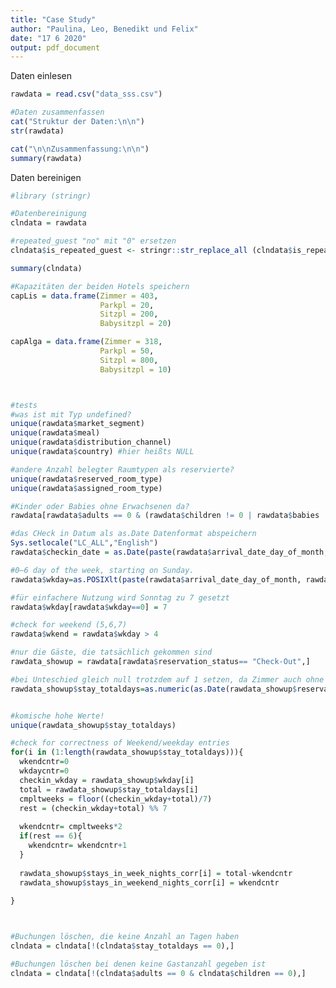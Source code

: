 ---
title: "Case Study"
author: "Paulina, Leo, Benedikt und Felix"
date: "17 6 2020"
output: pdf_document
---


Daten einlesen
```{r }
rawdata = read.csv("data_sss.csv")

#Daten zusammenfassen
cat("Struktur der Daten:\n\n")
str(rawdata)

cat("\n\nZusammenfassung:\n\n")
summary(rawdata)
```

Daten bereinigen
```{r }

#library (stringr)

#Datenbereinigung
clndata = rawdata

#repeated_guest "no" mit "0" ersetzen
clndata$is_repeated_guest <- stringr::str_replace_all (clndata$is_repeated_guest,pattern="no",repl="0")

summary(clndata)


```


```{r }
#Kapazitäten der beiden Hotels speichern
capLis = data.frame(Zimmer = 403,
                    Parkpl = 20,
                    Sitzpl = 200,
                    Babysitzpl = 20)

capAlga = data.frame(Zimmer = 318,
                    Parkpl = 50,
                    Sitzpl = 800,
                    Babysitzpl = 10)



#tests
#was ist mit Typ undefined?
unique(rawdata$market_segment)
unique(rawdata$meal)
unique(rawdata$distribution_channel)
unique(rawdata$country) #hier heißts NULL

#andere Anzahl belegter Raumtypen als reservierte?
unique(rawdata$reserved_room_type)
unique(rawdata$assigned_room_type)

#Kinder oder Babies ohne Erwachsenen da?
rawdata[rawdata$adults == 0 & (rawdata$children != 0 | rawdata$babies !=0),]

#das CHeck in Datum als as.Date Datenformat abspeichern
Sys.setlocale("LC_ALL","English")
rawdata$checkin_date = as.Date(paste(rawdata$arrival_date_day_of_month, rawdata$arrival_date_month, rawdata$arrival_date_year,sep = "/"),format="%d/%B/%Y")

#0–6 day of the week, starting on Sunday.
rawdata$wkday=as.POSIXlt(paste(rawdata$arrival_date_day_of_month, rawdata$arrival_date_month, rawdata$arrival_date_year,sep = "/"),format="%d/%B/%Y")$wday

#für einfachere Nutzung wird Sonntag zu 7 gesetzt
rawdata$wkday[rawdata$wkday==0] = 7

#check for weekend (5,6,7)
rawdata$wkend = rawdata$wkday > 4

#nur die Gäste, die tatsächlich gekommen sind
rawdata_showup = rawdata[rawdata$reservation_status== "Check-Out",]

#bei Unteschied gleich null trotzdem auf 1 setzen, da Zimmer auch ohne Übernachtung bis zum nächsten Tag belegt ist?
rawdata_showup$stay_totaldays=as.numeric(as.Date(rawdata_showup$reservation_status_date)-rawdata_showup$checkin_date)


#komische hohe Werte!
unique(rawdata_showup$stay_totaldays)

#check for correctness of Weekend/weekday entries
for(i in (1:length(rawdata_showup$stay_totaldays))){
  wkendcntr=0
  wkdaycntr=0
  checkin_wkday = rawdata_showup$wkday[i]
  total = rawdata_showup$stay_totaldays[i]
  cmpltweeks = floor((checkin_wkday+total)/7)
  rest = (checkin_wkday+total) %% 7
  
  wkendcntr= cmpltweeks*2
  if(rest == 6){
    wkendcntr= wkendcntr+1
  }
  
  rawdata_showup$stays_in_week_nights_corr[i] = total-wkendcntr
  rawdata_showup$stays_in_weekend_nights_corr[i] = wkendcntr
  
}



#Buchungen löschen, die keine Anzahl an Tagen haben
clndata = clndata[!(clndata$stay_totaldays == 0),]

#Buchungen löschen bei denen keine Gastanzahl gegeben ist
clndata = clndata[!(clndata$adults == 0 & clndata$children == 0),]

```